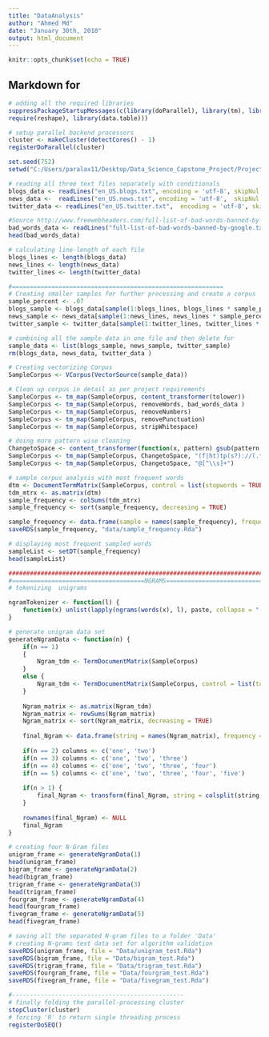 ---
title: "DataAnalysis"
author: "Ahmed Md"
date: "January 30th, 2018"
output: html_document
---

```{r setup, include=FALSE}
knitr::opts_chunk$set(echo = TRUE)
```

## Markdown for

```{r, echo=TRUE}
# adding all the required libraries
suppressPackageStartupMessages(c(library(doParallel), library(tm), library(RWeka),
require(reshape), library(data.table)))

# setup parallel backend processors
cluster <- makeCluster(detectCores() - 1)
registerDoParallel(cluster)

set.seed(752)
setwd("C:/Users/paralax11/Desktop/Data_Science_Capstone_Project/Project_Capstone/Word_Prediction_Project")

# reading all three text files separately with conditionals
blogs_data <- readLines("en_US.blogs.txt", encoding = 'utf-8', skipNul = T, warn = F)
news_data <-  readLines("en_US.news.txt", encoding = 'utf-8',  skipNul = T, warn = F)
twitter_data <- readLines("en_US.twitter.txt",  encoding = 'utf-8', skipNul = T, warn = F)

#Source http://www.freewebheaders.com/full-list-of-bad-words-banned-by-google/
bad_words_data <- readLines("full-list-of-bad-words-banned-by-google.txt", skipNul = T, warn = F)
head(bad_words_data)

# calculating line-length of each file
blogs_lines <- length(blogs_data)
news_lines <- length(news_data)
twitter_lines <- length(twitter_data)

#===========================================================
# Creating smaller samples for further processing and create a corpus
sample_percent <- .07
blogs_sample <- blogs_data[sample(1:blogs_lines, blogs_lines * sample_percent)]
news_sample <- news_data[sample(1:news_lines, news_lines * sample_percent)]
twitter_sample <- twitter_data[sample(1:twitter_lines, twitter_lines * sample_percent)]

# combining all the sample data in one file and then delete for  
sample_data <- list(blogs_sample, news_sample, twitter_sample)
rm(blogs_data, news_data, twitter_data )

# Creating vectorizing Corpus
SampleCorpus <- VCorpus(VectorSource(sample_data))

# Clean up corpus in detail as per project requirements
SampleCorpus <- tm_map(SampleCorpus, content_transformer(tolower))
SampleCorpus <- tm_map(SampleCorpus, removeWords, bad_words_data )
SampleCorpus <- tm_map(SampleCorpus, removeNumbers)
SampleCorpus <- tm_map(SampleCorpus, removePunctuation)
SampleCorpus <- tm_map(SampleCorpus, stripWhitespace)

# doing more pattern wise cleaning 
ChangetoSpace <- content_transformer(function(x, pattern) gsub(pattern, " ", x))
SampleCorpus <- tm_map(SampleCorpus, ChangetoSpace, "(f|ht)tp(s?)://(.*)[.][a-z]+")
SampleCorpus <- tm_map(SampleCorpus, ChangetoSpace, "@[^\\s]+")

# sample corpus analysis with most frequent words
dtm <- DocumentTermMatrix(SampleCorpus, control = list(stopwords = TRUE))
tdm_mtrx <- as.matrix(dtm)
sample_frequency <- colSums(tdm_mtrx)
sample_frequency <- sort(sample_frequency, decreasing = TRUE)

sample_frequency <- data.frame(sample = names(sample_frequency), frequency=sample_frequency)
saveRDS(sample_frequency, "data/sample_frequency.Rda")

# displaying most frequent sampled words
sampleList <- setDT(sample_frequency)
head(sampleList)

##############################################################################################
#=====================================NGRAMS==================================================
# tokenizing  unigrams

ngramTokenizer <- function(l) {
    function(x) unlist(lapply(ngrams(words(x), l), paste, collapse = " "), use.names = FALSE)
}

# generate unigram data set
generateNgramData <- function(n) {
    if(n == 1) 
    {
        Ngram_tdm <- TermDocumentMatrix(SampleCorpus)
    } 
    else {
        Ngram_tdm <- TermDocumentMatrix(SampleCorpus, control = list(tokenize = ngramTokenizer(n)))
    }
    
    Ngram_matrix <- as.matrix(Ngram_tdm)
    Ngram_matrix <- rowSums(Ngram_matrix)
    Ngram_matrix <- sort(Ngram_matrix, decreasing = TRUE)
    
    final_Ngram <- data.frame(string = names(Ngram_matrix), frequency = Ngram_matrix)
    
    if(n == 2) columns <- c('one', 'two')
    if(n == 3) columns <- c('one', 'two', 'three')
    if(n == 4) columns <- c('one', 'two', 'three', 'four')
    if(n == 5) columns <- c('one', 'two', 'three', 'four', 'five')
    
    if(n > 1) {
        final_Ngram <- transform(final_Ngram, string = colsplit(string, split = " ", names = columns ))
    }
    
    rownames(final_Ngram) <- NULL
    final_Ngram
}

# creating four N-Gram files
unigram_frame <- generateNgramData(1)
head(unigram_frame)
bigram_frame <- generateNgramData(2)
head(bigram_frame)
trigram_frame <- generateNgramData(3)
head(trigram_frame)
fourgram_frame <- generateNgramData(4)
head(fourgram_frame)
fivegram_frame <- generateNgramData(5)
head(fivegram_frame)

# saving all the separated N-gram files to a folder 'Data'
# creating N-grams test data set for algorithm validation
saveRDS(unigram_frame, file = "Data/unigram_test.Rda")
saveRDS(bigram_frame, file = "Data/bigram_test.Rda")
saveRDS(trigram_frame, file = "Data/trigram_test.Rda")
saveRDS(fourgram_frame, file = "Data/fourgram_test.Rda")
saveRDS(fivegram_frame, file = "Data/fivegram_test.Rda")

#------------------------------------------------
# finally folding the parallel-processing cluster 
stopCluster(cluster)
# forcing 'R' to return single threading process
registerDoSEQ()
```



